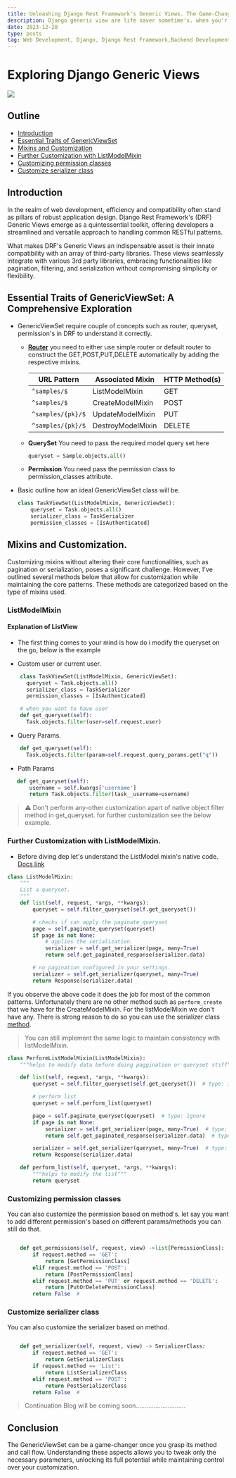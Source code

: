 ```yaml
---
title: Unleashing Django Rest Framework's Generic Views. The Game-Changing Class and mixins.
description: Django generic view are life saver sometime's. when you'r app strictly does crud operations.
date: 2023-12-28
type: posts
tag: Web Development, Django, Django Rest Framework,Backend Development, API's
---
```


# Exploring Django Generic Views

![](/images/djangoRest.png)

## Outline

- [Introduction](#introduction)
- [Essential Traits of GenericViewSet](#essential-traits-of-genericviewset-a-comprehensive-exploration)
- [Mixins and Customization](#mixins-and-customization)
- [Further Customization with ListModelMixin](#further-customization-with-listmodelmixin)
- [Customizing permission classes](#customizing-permission-classes)
- [Customize serializer class](#customize-serializer-class)


## Introduction

In the realm of web development, efficiency and compatibility often stand as pillars of robust application design. Django Rest Framework's (DRF) Generic Views emerge as a quintessential toolkit, offering developers a streamlined and versatile approach to handling common RESTful patterns.

What makes DRF's Generic Views an indispensable asset is their innate compatibility with an array of third-party libraries. These views seamlessly integrate with various 3rd party libraries, embracing functionalities like pagination, filtering, and serialization without compromising simplicity or flexibility.

## Essential Traits of GenericViewSet: A Comprehensive Exploration

- GenericViewSet require couple of concepts such as router, queryset, permission's in DRF to understand it correctly.

  - [**Router**](https://www.django-rest-framework.org/api-guide/routers/#routers) you need to either use simple router or default router to construct the GET,POST,PUT,DELETE automatically by adding the respective mixins.

    | URL Pattern       | Associated Mixin  | HTTP Method(s) |
    | ----------------- | ----------------- | -------------- |
    | `^samples/$`      | ListModelMixin    | GET            |
    | `^samples/$`      | CreateModelMixin  | POST           |
    | `^samples/{pk}/$` | UpdateModelMixin  | PUT            |
    | `^samples/{pk}/$` | DestroyModelMixin | DELETE         |

  - **QuerySet** You need to pass the required model query set here
    ```python
    queryset = Sample.objects.all()
    ```
  - **Permission** You need pass the permission class to permission_classes attribute.

- Basic outline how an ideal GenericViewSet class will be.
  ```python
  class TaskViewSet(ListModelMixin, GenericViewSet):
      queryset = Task.objects.all()
      serializer_class = TaskSerializer
      permission_classes = [IsAuthenticated]
  ```

## Mixins and Customization.

Customizing mixins without altering their core functionalities, such as pagination or serialization, poses a significant challenge. However,
I've outlined several methods below that allow for customization while maintaining the core patterns. These methods are categorized based on the type of mixins used.

### ListModelMixin

#### Explanation of ListView

- The first thing comes to your mind is how do i modify the queryset on the go, below is the example

- Custom user or current user.

```python
    class TaskViewSet(ListModelMixin, GenericViewSet):
      queryset = Task.objects.all()
      serializer_class = TaskSerializer
      permission_classes = [IsAuthenticated]

    # when you want to have user
    def get_queryset(self):
      Task.objects.filter(user=self.request.user)
```

- Query Params.

```python
    def get_queryset(self):
      Task.objects.filter(param=self.request.query_params.get("q"))
```

- Path Params

```python
   def get_queryset(self):
       username = self.kwargs['username']
       return Task.objects.filter(task__username=username)
```

> ⚠️ Don't perform any-other customization apart of native object filter method in get_queryset. for further customization see the below example.

### Further Customization with ListModelMixin.

- Before diving dep let's understand the ListModel mixin's native code. [Docs link](https://www.django-rest-framework.org/api-guide/generic-views/#listmodelmixin)

```python
class ListModelMixin:
    """
    List a queryset.
    """
    def list(self, request, *args, **kwargs):
        queryset = self.filter_queryset(self.get_queryset())

        # checks if can apply the paginate_queryset
        page = self.paginate_queryset(queryset)
        if page is not None:
            # applies the serialization.
            serializer = self.get_serializer(page, many=True)
            return self.get_paginated_response(serializer.data)

        # no pagination configured in your settings.
        serializer = self.get_serializer(queryset, many=True)
        return Response(serializer.data)

```

If you observe the above code it does the job for most of the common patterns.
Unfortunately there are no other method such as `perform_create` that we have for the CreateModelMixin. For the listModelMixin we don't have any.
There is strong reason to do so you can use the serializer class [method](https://www.django-rest-framework.org/api-guide/fields/#serializermethodfield).

> You can still implement the same logic to maintain consistency with listModelMixin.

```python
class PerformListModelMixin(ListModelMixin):
    """helps to modify data before doing paggination or queryset stiff"""

    def list(self, request, *args, **kwargs):
        queryset = self.filter_queryset(self.get_queryset())  # type: ignore

        # perform list
        queryset = self.perform_list(queryset)

        page = self.paginate_queryset(queryset)  # type: ignore
        if page is not None:
            serializer = self.get_serializer(page, many=True)  # type: ignore
            return self.get_paginated_response(serializer.data)  # type: ignore

        serializer = self.get_serializer(queryset, many=True)  # type: ignore
        return Response(serializer.data)

    def perform_list(self, queryset, *args, **kwargs):
        """helps to modify the list"""
        return queryset

```
### Customizing permission classes
You can also customize the permission based on method's. let say you want to add different permission's based on different params/methods you can still do that.

```python 

    def get_permissions(self, request, view) ->list[PermissionClass]:
        if request.method == 'GET':
            return [GetPermissionClass] 
        elif request.method == 'POST':
            return [PostPermissionClass]
        elif request.method == 'PUT' or request.method == 'DELETE':
            return [PutOrDeletePermissionClass]
        return False  #
```

### Customize serializer class
You can also customize the serializer based on method. 

```python 

    def get_serializer(self, request, view) -> SerializerClass:
        if request.method == 'GET':
            return GetSerializerClass
        if request.method == 'List':
            return ListSerializerClass 
        elif request.method == 'POST':
            return PostSerializerClass
        return False  #
```

> Continuation  Blog will be coming soon............................

## Conclusion

The GenericViewSet can be a game-changer once you grasp its method and call flow. Understanding these aspects allows you to tweak only the necessary parameters, unlocking its full potential while maintaining control over your customization.
